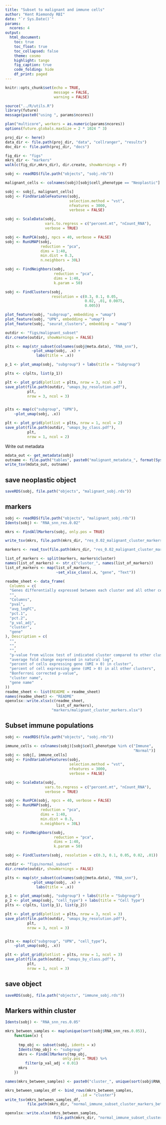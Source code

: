 ```yaml
---
title: "Subset to malignant and immune cells"
author: "Kent Riemondy RBI"
date: "`r Sys.Date()`"
params:
  ncores: 4
output:
  html_document:
    toc: true
    toc_float: true
    toc_collapsed: false
    theme: cosmo
    highlight: tango
    fig_caption: true
    code_folding: hide
    df_print: paged
---
```


```r
knitr::opts_chunk$set(echo = TRUE,
                      message = FALSE,
                      warning = FALSE)
```

```r
source("../R/utils.R")
library(future)
message(paste0("using ", params$ncores))

plan("multicore", workers = as.numeric(params$ncores))
options(future.globals.maxSize = 2 * 1024 ^ 3)

proj_dir <- here()
data_dir <- file.path(proj_dir, "data", "cellranger", "results")
doc_dir <- file.path(proj_dir, "docs")

fig_dir <- "figs"
mkrs_dir <- "markers"
walk(c(fig_dir,mkrs_dir), dir.create, showWarnings = F)
```

```r
sobj <- readRDS(file.path("objects", "sobj.rds"))
```

```r

malignant_cells <- colnames(sobj)[sobj$cell_phenotype == "Neoplastic"]

sobj <- sobj[, malignant_cells]
sobj <- FindVariableFeatures(sobj, 
                             selection.method = "vst", 
                             nfeatures = 3000, 
                             verbose = FALSE)

sobj <- ScaleData(sobj, 
                  vars.to.regress = c("percent.mt", "nCount_RNA"), 
                  verbose = TRUE)

sobj <- RunPCA(sobj, npcs = 40, verbose = FALSE)
sobj <- RunUMAP(sobj, 
                reduction = "pca", 
                dims = 1:40, 
                min.dist = 0.3, 
                n.neighbors = 30L)

sobj <- FindNeighbors(sobj,
                      reduction = "pca",
                      dims = 1:40,
                      k.param = 50)

sobj <- FindClusters(sobj, 
                     resolution = c(0.3, 0.1, 0.05, 
                                    0.02, .01, 0.0075, 
                                    0.005))

plot_feature(sobj, "subgroup", embedding = "umap")
plot_feature(sobj, "UPN", embedding = "umap")
plot_feature(sobj, "seurat_clusters", embedding = "umap")

outdir <- "figs/malignant_subset"
dir.create(outdir, showWarnings = FALSE)

plts <- map(str_subset(colnames(sobj@meta.data), "RNA_snn"), 
            ~plot_umap(sobj, .x) + 
              labs(title = .x))

p_1 <- plot_umap(sobj, "subgroup") + labs(title = "Subgroup")

plts <- c(plts, list(p_1))

plt <- plot_grid(plotlist = plts, nrow = 3, ncol = 3)
save_plot(file.path(outdir, "umaps_by_resolution.pdf"), 
          plt, 
          nrow = 3, ncol = 3)


plts <- map(c("subgroup", "UPN"),
    ~plot_umap(sobj, .x))

plt <- plot_grid(plotlist = plts, nrow = 1, ncol = 2)
save_plot(file.path(outdir, "umaps_by_class.pdf"), 
          plt, 
          nrow = 1, ncol = 2)
```

Write out metadata
```r
mdata_out <- get_metadata(sobj)
outname <- file.path("tables", paste0("malignant_metadata_", format(Sys.Date(), "%Y_%m_%d"), ".tsv.gz"))
write_tsv(mdata_out, outname)
```

## save neoplastic object

```r
saveRDS(sobj, file.path("objects", "malignant_sobj.rds"))
```

## markers

```r
sobj <- readRDS(file.path("objects", "malignant_sobj.rds"))
Idents(sobj) <- "RNA_snn_res.0.02"

mkrs <- FindAllMarkers(sobj, only.pos = TRUE)

write_tsv(mkrs, file.path(mkrs_dir, "res_0.02_malignant_cluster_markers.tsv"))
```

```r
markers <- read_tsv(file.path(mkrs_dir, "res_0.02_malignant_cluster_markers.tsv"))

list_of_markers <- split(markers, markers$cluster)
names(list_of_markers) <- str_c("cluster_", names(list_of_markers))
list_of_markers <- map(list_of_markers, 
                       ~set_xlsx_class(.x, "gene", "Text"))

readme_sheet <- data_frame(
  Columns = c(
  "Genes differentially expressed between each cluster and all other cells",
  "",
  "Columns",
  "pval",
  "avg_logFC",
  "pct.1",
  "pct.2",
  "p_val_adj",
  "cluster",
  "gene"
), Description = c(
  "",
  "",
  "",
  "p-value from wilcox test of indicated cluster compared to other clusters",
  "average fold change expressed in natural log",
  "percent of cells expressing gene (UMI > 0) in cluster",
  "percent of cell expressing gene (UMI > 0) in all other clusters",
  "Bonferroni corrected p-value",
  "cluster name",
  "gene name"
))
readme_sheet <- list(README = readme_sheet)
names(readme_sheet) <- "README"
openxlsx::write.xlsx(c(readme_sheet, 
                       list_of_markers),
                     "markers/malignant_cluster_markers.xlsx")

```


## Subset immune populations


```r
  
sobj <- readRDS(file.path("objects", "sobj.rds"))

immune_cells <- colnames(sobj)[sobj$cell_phenotype %in% c("Immune",
                                                          "Normal")]
sobj <- sobj[, immune_cells]
sobj <- FindVariableFeatures(sobj, 
                             selection.method = "vst", 
                             nfeatures = 3000, 
                             verbose = FALSE)

sobj <- ScaleData(sobj, 
                  vars.to.regress = c("percent.mt", "nCount_RNA"), 
                  verbose = TRUE)

sobj <- RunPCA(sobj, npcs = 40, verbose = FALSE)
sobj <- RunUMAP(sobj, 
                reduction = "pca", 
                dims = 1:40, 
                min.dist = 0.3, 
                n.neighbors = 30L)

sobj <- FindNeighbors(sobj,
                      reduction = "pca",
                      dims = 1:40,
                      k.param = 50)

sobj <- FindClusters(sobj, resolution = c(0.3, 0.1, 0.05, 0.02, .01))

outdir <- "figs/normal_subset"
dir.create(outdir, showWarnings = FALSE)

plts <- map(str_subset(colnames(sobj@meta.data), "RNA_snn"), 
            ~plot_umap(sobj, .x) + 
              labs(title = .x))

p_1 <- plot_umap(sobj, "subgroup") + labs(title = "Subgroup")
p_2 <- plot_umap(sobj, "cell_type") + labs(title = "Cell Type")
plts <- c(plts, list(p_1), list(p_2))

plt <- plot_grid(plotlist = plts, nrow = 3, ncol = 3)
save_plot(file.path(outdir, "umaps_by_resolution.pdf"), 
          plt, 
          nrow = 3, ncol = 3)


plts <- map(c("subgroup", "UPN", "cell_type"),
    ~plot_umap(sobj, .x))

plt <- plot_grid(plotlist = plts, nrow = 1, ncol = 3)
save_plot(file.path(outdir, "umaps_by_class.pdf"), 
          plt, 
          nrow = 1, ncol = 3)
```

## save object

```r
saveRDS(sobj, file.path("objects", "immune_sobj.rds"))
```


## Markers within cluster

```r
Idents(sobj) <- "RNA_snn_res.0.05"

mkrs_between_samples <- map(unique(sort(sobj$RNA_snn_res.0.05)), 
    function(x) {
      
      tmp_obj <- subset(sobj, idents = x)
      Idents(tmp_obj) <- "subgroup"
      mkrs <- FindAllMarkers(tmp_obj,
                          only.pos = TRUE) %>% 
         filter(p_val_adj < 0.01)
      mkrs
    })

names(mkrs_between_samples) <- paste0("cluster_", unique(sort(sobj$RNA_snn_res.0.05)))

mkrs_between_samples_df <- bind_rows(mkrs_between_samples, 
                                  .id = "cluster")
write_tsv(mkrs_between_samples_df, 
          file.path(mkrs_dir, "normal_immune_subset_cluster_markers_between_subgroups.tsv"))

openxlsx::write.xlsx(mkrs_between_samples, 
                      file.path(mkrs_dir, "normal_immune_subset_cluster_markers_between_subgroups.xlsx"))
```